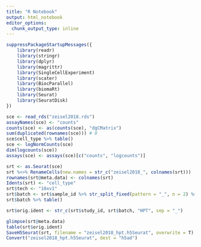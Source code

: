 ```yaml
---
title: "R Notebook"
output: html_notebook
editor_options: 
  chunk_output_type: inline
---
```




```r
suppressPackageStartupMessages({
    library(readr)
    library(stringr)
    library(dplyr)
    library(magrittr)
    library(SingleCellExperiment)
    library(scater)
    library(BiocParallel)
    library(biomaRt)
    library(Seurat)
    library(SeuratDisk)
})

sce <- read_rds("zeisel2018.rds")
assayNames(sce) <- "counts"
counts(sce) <- as(counts(sce), "dgCMatrix")
sum(duplicated(rownames(sce))) # 0
sce$cell_type %>% table()
sce <- logNormCounts(sce)
dim(logcounts(sce))
assays(sce) <- assays(sce)[c("counts", "logcounts")]

srt <- as.Seurat(sce)
srt %<>% RenameCells(new.names = str_c("zeisel2018_", colnames(srt)))
rownames(srt@meta.data) <- colnames(srt)
Idents(srt) <- "cell_type"
srt$tech <- "10xv1"
srt$batch <- srt$sample_id %>% str_split_fixed(pattern = "_", n = 2) %>% .[,1]
srt$batch %>% table()

srt$orig.ident <- str_c(srt$study_id, srt$batch, "HPT", sep = "_")

glimpse(srt@meta.data)
table(srt$orig.ident)
SaveH5Seurat(srt, filename = "zeisel2018_hpt.h5Seurat", overwrite = T)
Convert("zeisel2018_hpt.h5Seurat", dest = "h5ad")

```


